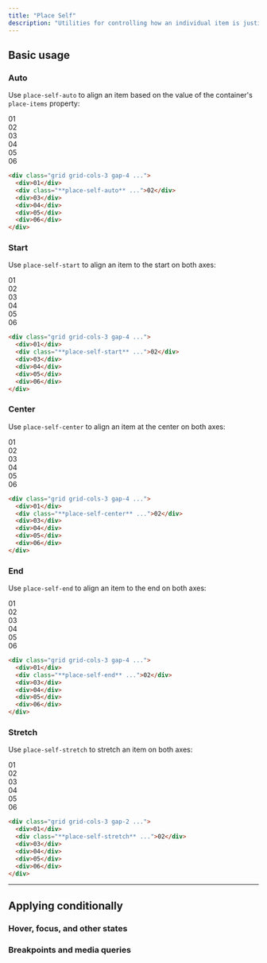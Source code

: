 ```yaml
---
title: "Place Self"
description: "Utilities for controlling how an individual item is justified and aligned at the same time."
---
```




## Basic usage

### Auto

Use `place-self-auto` to align an item based on the value of the container's `place-items` property:

<Example>
  <div class="grid grid-cols-3 gap-4 place-iems-stretch font-mono text-white text-sm font-bold leading-6">
    <div class="p-8 rounded-lg flex items-center justify-center bg-indigo-300">01</div>
    <div class="p-8 rounded-lg flex items-center justify-center bg-indigo-500 shadow-lg palce-self-auto">02</div>
    <div class="p-8 rounded-lg flex items-center justify-center bg-indigo-300">03</div>
    <div class="p-8 rounded-lg flex items-center justify-center bg-indigo-300">04</div>
    <div class="p-8 rounded-lg flex items-center justify-center bg-indigo-300">05</div>
    <div class="p-8 rounded-lg flex items-center justify-center bg-indigo-300">06</div>
  </div>
</Example>

```html
<div class="grid grid-cols-3 gap-4 ...">
  <div>01</div>
  <div class="**place-self-auto** ...">02</div>
  <div>03</div>
  <div>04</div>
  <div>05</div>
  <div>06</div>
</div>
```

### Start

Use `place-self-start` to align an item to the start on both axes:

<Example>
  <div class="grid grid-cols-3 gap-4 place-iems-stretch font-mono text-white text-sm font-bold leading-6">
    <div class="p-8 rounded-lg flex items-center justify-center bg-purple-300">01</div>
    <div class="bg-stripes-purple rounded-lg grid">
      <div class="w-14 h-14 rounded-lg flex items-center justify-center bg-purple-500 shadow-lg place-self-start">02</div>
    </div>
    <div class="p-8 rounded-lg flex items-center justify-center bg-purple-300">03</div>
    <div class="p-8 rounded-lg flex items-center justify-center bg-purple-300">04</div>
    <div class="p-8 rounded-lg flex items-center justify-center bg-purple-300">05</div>
    <div class="p-8 rounded-lg flex items-center justify-center bg-purple-300">06</div>
  </div>
</Example>

```html
<div class="grid grid-cols-3 gap-4 ...">
  <div>01</div>
  <div class="**place-self-start** ...">02</div>
  <div>03</div>
  <div>04</div>
  <div>05</div>
  <div>06</div>
</div>
```

### Center

Use `place-self-center` to align an item at the center on both axes:

<Example>
  <div class="grid grid-cols-3 gap-4 place-iems-stretch font-mono text-white text-sm font-bold leading-6">
    <div class="p-8 rounded-lg flex items-center justify-center bg-light-blue-300">01</div>
    <div class="bg-stripes-light-blue rounded-lg grid">
      <div class="w-14 h-14 rounded-lg flex items-center justify-center bg-light-blue-500 shadow-lg place-self-center">02</div>
    </div>
    <div class="p-8 rounded-lg flex items-center justify-center bg-light-blue-300">03</div>
    <div class="p-8 rounded-lg flex items-center justify-center bg-light-blue-300">04</div>
    <div class="p-8 rounded-lg flex items-center justify-center bg-light-blue-300">05</div>
    <div class="p-8 rounded-lg flex items-center justify-center bg-light-blue-300">06</div>
  </div>
</Example>

```html
<div class="grid grid-cols-3 gap-4 ...">
  <div>01</div>
  <div class="**place-self-center** ...">02</div>
  <div>03</div>
  <div>04</div>
  <div>05</div>
  <div>06</div>
</div>
```

### End

Use `place-self-end` to align an item to the end on both axes:

<Example>
  <div class="grid grid-cols-3 gap-4 place-iems-stretch font-mono text-white text-sm font-bold leading-6">
    <div class="p-8 rounded-lg flex items-center justify-center bg-pink-300">01</div>
    <div class="bg-stripes-pink rounded-lg grid">
      <div class="w-14 h-14 rounded-lg flex items-center justify-center bg-pink-500 shadow-lg place-self-end">02</div>
    </div>
    <div class="p-8 rounded-lg flex items-center justify-center bg-pink-300">03</div>
    <div class="p-8 rounded-lg flex items-center justify-center bg-pink-300">04</div>
    <div class="p-8 rounded-lg flex items-center justify-center bg-pink-300">05</div>
    <div class="p-8 rounded-lg flex items-center justify-center bg-pink-300">06</div>
  </div>
</Example>

```html
<div class="grid grid-cols-3 gap-4 ...">
  <div>01</div>
  <div class="**place-self-end** ...">02</div>
  <div>03</div>
  <div>04</div>
  <div>05</div>
  <div>06</div>
</div>
```

### Stretch

Use `place-self-stretch` to stretch an item on both axes:

<Example>
  <div class="grid grid-cols-3 gap-4 place-iems-stretch font-mono text-white text-sm font-bold leading-6">
    <div class="p-8 rounded-lg flex items-center justify-center bg-fuchsia-300">01</div>
    <div class="p-8 rounded-lg flex items-center justify-center bg-fuchsia-500 shadow-lg place-self-stretch">02</div>
    <div class="p-8 rounded-lg flex items-center justify-center bg-fuchsia-300">03</div>
    <div class="p-8 rounded-lg flex items-center justify-center bg-fuchsia-300">04</div>
    <div class="p-8 rounded-lg flex items-center justify-center bg-fuchsia-300">05</div>
    <div class="p-8 rounded-lg flex items-center justify-center bg-fuchsia-300">06</div>
  </div>
</Example>

```html
<div class="grid grid-cols-3 gap-2 ...">
  <div>01</div>
  <div class="**place-self-stretch** ...">02</div>
  <div>03</div>
  <div>04</div>
  <div>05</div>
  <div>06</div>
</div>
```

---

## <Heading ignore>Applying conditionally</Heading>

### <Heading ignore>Hover, focus, and other states</Heading>

<HoverFocusAndOtherStates defaultClass="place-self-start" featuredClass="place-self-end" />

### <Heading ignore>Breakpoints and media queries</Heading>

<BreakpointsAndMediaQueries defaultClass="place-self-start" featuredClass="place-self-end" />
